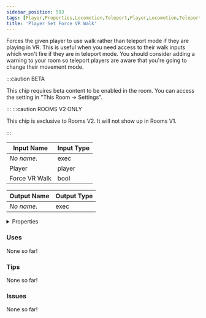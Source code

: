 ```yaml
---
sidebar_position: 593
tags: [Player,Properties,Locomotion,Teleport,Player,Locomotion,Teleport]
title: 'Player Set Force VR Walk'
---
```


Forces the given player to use walk rather than teleport mode if they are playing in VR. This is useful when you need access to their walk inputs which won't fire if they are in teleport mode. You should consider adding a warning to your room so teleport players are aware that you're going to change their movement mode.

:::caution BETA

This chip requires beta content to be enabled in the room. You can access the setting in "This Room -> Settings".

:::
:::caution ROOMS V2 ONLY

This chip is exclusive to Rooms V2. It will not show up in Rooms V1.

:::


<DocusaurusSvg />

| Input Name | Input Type |
|-----------|-----------|
| *No name.* | exec |
| Player | player |
| Force VR Walk | bool |

| Output Name | Output Type |
|-----------|-----------|
| *No name.* | exec |


<details>
  <summary>Properties</summary>
  <div>
    <div>
    <table>
      <thead>
        <tr>
          <th>Is beta required?</th>
          <th>Yes</th>
        </tr>
        <tr>
          <th>Is this chip a trolling risk?</th>
          <th>No</th>
        </tr>
        <tr>
          <th>Is this chip a role assignment risk?</th>
          <th>No</th>
        </tr>
        <tr>
          <th>Chip UUID</th>
          <th>c4fa9164-e585-4813-93f4-b31da5635a8b</th>
        </tr>
        <tr>
          <th>Room availability</th>
          <th>Rooms V2 only</th>
        </tr>
      </thead>
    </table>
    </div>
  </div>
</details>

### Uses

None so far!

### Tips

None so far!

### Issues

None so far!